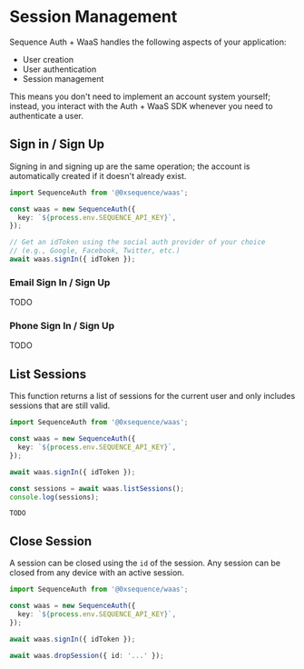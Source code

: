 # Session Management

Sequence Auth + WaaS handles the following aspects of your application:

- User creation
- User authentication
- Session management

This means you don't need to implement an account system yourself; instead, you interact with the Auth + WaaS SDK whenever you need to authenticate a user.

## Sign in / Sign Up

Signing in and signing up are the same operation; the account is automatically created if it doesn't already exist.

```ts
import SequenceAuth from '@0xsequence/waas';

const waas = new SequenceAuth({
  key: `${process.env.SEQUENCE_API_KEY}`,
});

// Get an idToken using the social auth provider of your choice
// (e.g., Google, Facebook, Twitter, etc.)
await waas.signIn({ idToken });
```

### Email Sign In / Sign Up

TODO

### Phone Sign In / Sign Up

TODO

## List Sessions

This function returns a list of sessions for the current user and only includes sessions that are still valid.

```ts
import SequenceAuth from '@0xsequence/waas';

const waas = new SequenceAuth({
  key: `${process.env.SEQUENCE_API_KEY}`,
});

await waas.signIn({ idToken });

const sessions = await waas.listSessions();
console.log(sessions);
```

```stdout
TODO
```

## Close Session

A session can be closed using the `id` of the session. Any session can be closed from any device with an active session.

```ts
import SequenceAuth from '@0xsequence/waas';

const waas = new SequenceAuth({
  key: `${process.env.SEQUENCE_API_KEY}`,
});

await waas.signIn({ idToken });

await waas.dropSession({ id: '...' });
```

